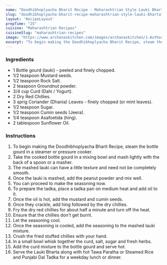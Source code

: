 ---
name: "Doodhibhoplyacha Bharit Recipe - Maharashtrian Style Lauki Bharta"
slug: "doodhibhoplyacha-bharit-recipe-maharashtrian-style-lauki-bharta"
layout: 'RecipeLayout'
prepTime: "25"
cuisine: "Maharashtrian Recipes"
cuisineSlug: "maharashtrian-recipes"
image: "https://www.archanaskitchen.com/images/archanaskitchen/1-Author/Madhuli_Ajay/Lauki_bharta_or_Doodhibhoplyacha_bharit__Maharashtrian_side_dish_made_using_mashed_bottlegourd_fresh_curd_and_tempered__spices.jpg"
excerpt: "To begin making the Doodhibhoplyacha Bharit Recipe, steam the bottle gourd in a steamer or pressure cooker"
---

### Ingredients

- 1 Bottle gourd (lauki) - peeled and finely chopped.
- 1/2 teaspoon Mustard seeds.
- 1/2 teaspoon Rock Salt.
- 2 teaspoon Groundnut powder.
- 3/4 cup Curd (Dahi / Yogurt).
- 2 Dry Red Chillies.
- 3 sprig Coriander (Dhania) Leaves - finely chopped (or mint leaves).
- 1/2 teaspoon Sugar.
- 1/2 teaspoon Cumin seeds (Jeera).
- 1/4 teaspoon Asafoetida (hing).
- 2 tablespoon Sunflower Oil.

### Instructions

1. To begin making the Doodhibhoplyacha Bharit Recipe, steam the bottle gourd in a steamer or pressure cooker.
1. Take the cooked bottle gourd in a mixing bowl and mash lightly with the back of a spoon or a masher.
1. The mashed lauki can have a little texture and need not be completely smooth.
1. Once the lauki is mashed, add the peanut powder and mix well.
1. You can proceed to make the seasoning now.
1. To prepare the tadka, place a tadka pan on medium heat and add oil to it.
1. Once the oil is hot, add the mustard and cumin seeds.
1. Once they crackle, add hing followed by the dry chillies.
1. Fry the dry red chillies for about half a minute and turn off the heat.
1. Ensure that the chillies don't get burnt.
1. Let the seasoning cool.
1. Once the seasoning is cooled, add the seasoning to the mashed lauki mixture.
1. Crush the fried stuffed chillies with your hand.
1. In a small bowl whisk together the curd, salt, sugar and fresh herbs.
1. Add the curd mixture to the bottle gourd and serve hot.
1. Serve the Lauki Bharta along with hot Tawa Paratha or Steamed Rice and Punjabi Dal Tadka for a weekday lunch or dinner.
